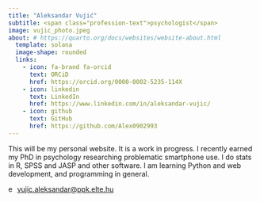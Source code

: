 ---
title: "Aleksandar Vujić"
subtitle: <span class="profession-text">psychologist</span>
image: vujic_photo.jpeg
about: # https://quarto.org/docs/websites/website-about.html
  template: solana
  image-shape: rounded
  links:
    - icon: fa-brand fa-orcid
      text: ORCiD
      href: https://orcid.org/0000-0002-5235-114X
    - icon: linkedin
      text: LinkedIn
      href: https://www.linkedin.com/in/aleksandar-vujic/
    - icon: github
      text: GitHub
      href: https://github.com/Alex0902993
---


This will be my personal website. It is a work in progress.
I recently earned my PhD in psychology researching problematic smartphone use. I do stats in R, SPSS and JASP and other software. I am learning Python and web development, and programming in general.  

<div>

  <img src="envelope-regular.svg" alt="email" style="height: 1em;"> <vujic.aleksandar@ppk.elte.hu>
  
</div>

